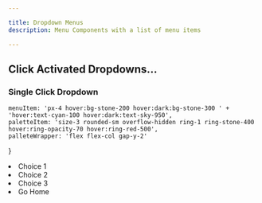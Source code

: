 ```yaml
---

title: Dropdown Menus
description: Menu Components with a list of menu items

---
```


## Click Activated Dropdowns...

### Single Click Dropdown



	menuItem: 'px-4 hover:bg-stone-200 hover:dark:bg-stone-300 ' +
	'hover:text-cyan-100 hover:dark:text-sky-950',
	paletteItem: 'size-3 rounded-sm overflow-hidden ring-1 ring-stone-400 hover:ring-opacity-70 hover:ring-red-500',
	palleteWrapper: 'flex flex-col gap-y-2'
}


<DropdownMenu id={menuId} caption="Click Me" duration="300ms" moveOver="-5, -7">
   <li class={tw.menuItem} script={hs}>Choice 1</li>
   <li class={tw.menuItem} script={hs}>Choice 2</li>
   <li class={tw.menuItem} script={hs}>Choice 3</li>
   <li class={tw.menuItem} script="on click trigger closeDropdown then settle then go to url '/' ">Go Home</li>
</DropdownMenu>



<DropdownMenu id='palette-menu-1' caption="Colors" duration="300ms">
  <div class="grid grid-cols-4 align-items-start gap-2 px-4">
    <div class={tw.palleteWrapper} >
			<span class={tw.paletteItem + ' bg-slate-50'} title='slate-50 (#f8fafc)'></span>
			<span class={tw.paletteItem + ' bg-slate-100'} title='slate-100 (#f1f2f4)'></span>
			<span class={tw.paletteItem + ' bg-slate-200'} title='slate-200 (#e4e6eb)'></span>
			<span class={tw.paletteItem + ' bg-slate-300'} title='slate-300 (#d4d5d9)'></span>
			<span class={tw.paletteItem + ' bg-slate-400'} title='slate-400 (#a7a9b0)'></span>
			<span class={tw.paletteItem + ' bg-slate-500'} title='slate-500 (#6b6d72)'></span>
			<span class={tw.paletteItem + ' bg-slate-600'} title='slate-600'></span>
			<span class={tw.paletteItem + ' bg-slate-700'} title='slate-700'></span>
			<span class={tw.paletteItem + ' bg-slate-800'} title='slate-800 (#2a2c31)'></span>
			<span class={tw.paletteItem + ' bg-slate-900'} title='slate-900 (#1b1c21)'></span>
			<span class={tw.paletteItem + ' bg-slate-950'} title='slate-950 (#0a0b0d)'></span>
		</div>
    <div class={tw.palleteWrapper} >
			<span class={tw.paletteItem + ' bg-gray-50'} title='gray-50 (#f9fafb)'></span>
			<span class={tw.paletteItem + ' bg-gray-100'} title='gray-100 (#f3f4f6)'></span>
			<span class={tw.paletteItem + ' bg-gray-200'} title='gray-200 (#e5e7eb)'></span>
			<span class={tw.paletteItem + ' bg-gray-300'} title='gray-300 (#d1d5db)'></span>
			<span class={tw.paletteItem + ' bg-gray-400'} title='gray-400 (#9ca3af)'></span>
			<span class={tw.paletteItem + ' bg-gray-500'} title='gray-500 (#6b7280)'></span>
			<span class={tw.paletteItem + ' bg-gray-600'} title='gray-600 (#4b5563)'></span>
			<span class={tw.paletteItem + ' bg-gray-700'} title='gray-700 (#374151)'></span>
			<span class={tw.paletteItem + ' bg-gray-800'} title='gray-800 (#1f2937)'></span>
			<span class={tw.paletteItem + ' bg-gray-900'} title='gray-900 (#111827)'></span>
			<span class={tw.paletteItem + ' bg-gray-950'} title='gray-950 (#030712)'></span>
		</div>
    <div class={tw.palleteWrapper}>
			<span class={tw.paletteItem + ' bg-zinc-50'} title='zinc-50 (#fafafa)'></span>
			<span class={tw.paletteItem + ' bg-zinc-100'} title='zinc-100 (#f4f4f5)'></span>
			<span class={tw.paletteItem + ' bg-zinc-200'} title='zinc-200 (#e4e4e7)'></span>
			<span class={tw.paletteItem + ' bg-zinc-300'} title='zinc-300 (#d4d4d8)'></span>
			<span class={tw.paletteItem + ' bg-zinc-400'} title='zinc-400 (#a1a1aa)'></span>
			<span class={tw.paletteItem + ' bg-zinc-500'} title='zinc-500 (#71717a)'></span>
			<span class={tw.paletteItem + ' bg-zinc-600'} title='zinc-600 (#52525b)'></span>
			<span class={tw.paletteItem + ' bg-zinc-700'} title='zinc-700 (#3f3f46)'></span>
			<span class={tw.paletteItem + ' bg-zinc-800'} title='zinc-800 (#27272a)'></span>
			<span class={tw.paletteItem + ' bg-zinc-900'} title='zinc-900 (#18181b)'></span>
			<span class={tw.paletteItem + ' bg-zinc-950'} title='zinc-950 (#09090b)'></span>
		</div>
    <div class={tw.palleteWrapper}>
			<span class={tw.paletteItem + ' bg-neutral-50'} title='neutral-50 (#fafafa)'></span>
			<span class={tw.paletteItem + ' bg-neutral-100'} title='neutral-100 (#f5f5f5)'></span>
			<span class={tw.paletteItem + ' bg-neutral-200'} title='neutral-200 (#e5e5e5)'></span>
			<span class={tw.paletteItem + ' bg-neutral-300'} title='neutral-300 (#d4d4d4)'></span>
			<span class={tw.paletteItem + ' bg-neutral-400'} title='neutral-400 (#a3a3a3)'></span>
			<span class={tw.paletteItem + ' bg-neutral-500'} title='neutral-500 (#737373)'></span>
			<span class={tw.paletteItem + ' bg-neutral-600'} title='neutral-600 (#525252)'></span>
			<span class={tw.paletteItem + ' bg-neutral-700'} title='neutral-700 (#404040)'></span>
			<span class={tw.paletteItem + ' bg-neutral-800'} title='neutral-800 (#262626)'></span>
			<span class={tw.paletteItem + ' bg-neutral-900'} title='neutral-900 (#171717)'></span>
			<span class={tw.paletteItem + ' bg-neutral-950'} title='neutral-950 (#0a0a0a)'></span>
		</div>
    <div class={tw.palleteWrapper}>
			<span class={tw.paletteItem + ' bg-stone-50'} title='stone-50 (#fafaf9)'></span>
			<span class={tw.paletteItem + ' bg-stone-100'} title='stone-100 (#f5f5f4)'></span>
			<span class={tw.paletteItem + ' bg-stone-200'} title='stone-200 (#e7e5e4)'></span>
			<span class={tw.paletteItem + ' bg-stone-300'} title='stone-300 (#d6d3d1)'></span>
			<span class={tw.paletteItem + ' bg-stone-400'} title='stone-400 (#a8a29e)'></span>
			<span class={tw.paletteItem + ' bg-stone-500'} title='stone-500 (#78716c)'></span>
			<span class={tw.paletteItem + ' bg-stone-600'} title='stone-600 (#57534e)'></span>
			<span class={tw.paletteItem + ' bg-stone-700'} title='stone-700 (#44403c)'></span>
			<span class={tw.paletteItem + ' bg-stone-800'} title='stone-800 (#292524)'></span>
			<span class={tw.paletteItem + ' bg-stone-900'} title='stone-900 (#1c1917)'></span>
			<span class={tw.paletteItem + ' bg-stone-950'} title='stone-950 (#0c0a09)'></span>
		</div>
  </div>
</DropdownMenu>





